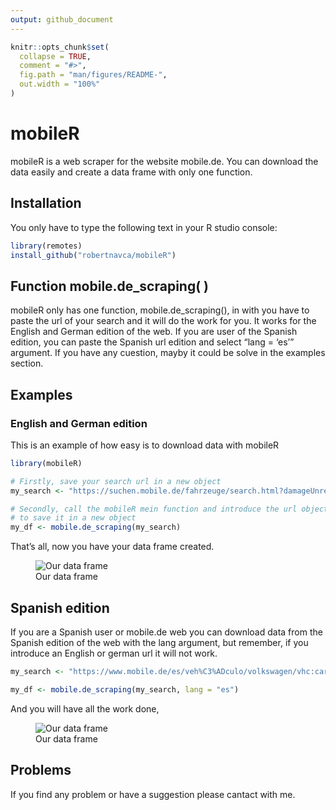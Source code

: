 ```yaml
---
output: github_document
---
```


<!-- README.md is generated from README.Rmd. Please edit that file -->

```r
knitr::opts_chunk$set(
  collapse = TRUE,
  comment = "#>",
  fig.path = "man/figures/README-",
  out.width = "100%"
)
```

# mobileR

<!-- badges: start -->
<!-- badges: end -->

mobileR is a web scraper for the website mobile.de. You can download the data easily and create a data frame with only one function.

## Installation

You only have to type the following text in your R studio console:

``` r
library(remotes)
install_github("robertnavca/mobileR")
```

## Function mobile.de_scraping( )

mobileR only has one function, mobile.de_scraping(), in with you have to paste the url of your search and it will do the work for you. It works for the English and German edition of the web. If you are user of the Spanish edition, you can paste the Spanish url edition and select "lang = 'es'" argument. If you have any cuestion, mayby it could be solve in the examples section.


## Examples

### English and German edition

This is an example of how easy is to download data with mobileR

```r
library(mobileR)

# Firstly, save your search url in a new object
my_search <- "https://suchen.mobile.de/fahrzeuge/search.html?damageUnrepaired=NO_DAMAGE_UNREPAIRED&isSearchRequest=true&makeModelVariant1.makeId=25200&maxMileage=150000&maxPowerAsArray=KW&maxPrice=11000&minMileage=125000&minPowerAsArray=KW&minPrice=10000&scopeId=C&sfmr=false"

# Secondly, call the mobileR mein function and introduce the url object. Remember
# to save it in a new object
my_df <- mobile.de_scraping(my_search)

```


That's all, now you have your data frame created.

![Our data frame](man/figures/example_img.png)

## Spanish edition

If you are a Spanish user or mobile.de web you can download data from the Spanish edition of the web with the lang argument, but remember, if you introduce an English or german url it will not work.

```r
my_search <- "https://www.mobile.de/es/veh%C3%ADculo/volkswagen/vhc:car,srt:mileage,sro:asc,ms1:25200__,frn:2015,frx:2015,prn:25000,prx:27500,ful:other!lpg!diesel!petrol!ethanol!hydrogenium!electricity,dmg:false"

my_df <- mobile.de_scraping(my_search, lang = "es")
```

And you will have all the work done,

![Our data frame](man/figures/example_img_es.png)

## Problems

If you find any problem or have a suggestion please cantact with me. 
